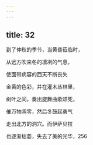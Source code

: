 ```yaml
---
---
---
```

title: 32
---




到了仲秋的季节，当黄昏莅临时，

从远方吹来冬的凛冽的气息，

使面带病容的西天不断丧失

金黄的色彩，并在灌木丛林里，

树叶之间，奏出旋舞曲歌颂死，

催万物凋零，然后冬鼓起勇气

走出北方的洞穴。而伊萨贝拉

也逐渐枯萎，失去了美的光华，256